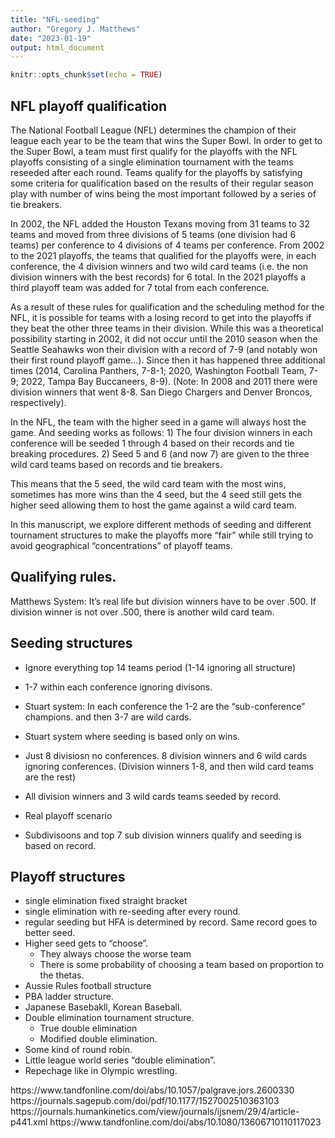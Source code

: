 ```yaml
---
title: "NFL-seeding"
author: "Gregory J. Matthews"
date: "2023-01-19"
output: html_document
---
```


```r
knitr::opts_chunk$set(echo = TRUE)
```

## NFL playoff qualification

The National Football League (NFL) determines the champion of their league each year to be the team that wins the Super Bowl.  In order to get to the Super Bowl, a team must first qualify for the playoffs with the NFL playoffs consisting of a single elimination tournament with the teams reseeded after each round.  Teams qualify for the playoffs by satisfying some criteria for qualification based on the results of their regular season play with number of wins being the most important followed by a series of tie breakers.  

In 2002, the NFL added the Houston Texans moving from 31 teams to 32 teams and moved from three divisions of 5 teams (one division had 6 teams) per conference to 4 divisions of 4 teams per conference.  From 2002 to the 2021 playoffs, the teams that qualified for the playoffs were, in each conference, the 4 division winners and two wild card teams (i.e. the non division winners with the best records) for 6 total.  In the 2021 playoffs a third playoff team was added for 7 total from each conference.  

As a result of these rules for qualification and the scheduling method for the NFL, it is possible for teams with a losing record to get into the playoffs if they beat the other three teams in their division.  While this was a theoretical possibility starting in 2002, it did not occur until the 2010 season when the Seattle Seahawks won their division with a record of 7-9 (and notably won their first round playoff game...).  Since then it has happened three additional times (2014, Carolina Panthers, 7-8-1; 2020, Washington Football Team, 7-9; 2022, Tampa Bay Buccaneers, 8-9).  (Note: In 2008 and 2011 there were division winners that went 8-8.  San Diego Chargers and Denver Broncos, respectively).

In the NFL, the team with the higher seed in a game will always host the game.  And seeding works as follows: 1) The four division winners in each conference will be seeded 1 through 4 based on their records and tie breaking procedures. 2) Seed 5 and 6 (and now 7) are given to the three wild card teams based on records and tie breakers.  

This means that the 5 seed, the wild card team with the most wins, sometimes has more wins than the 4 seed, but the 4 seed still gets the higher seed allowing them to host the game against a wild card team.  

In this manuscript, we explore different methods of seeding and different tournament structures to make the playoffs more "fair" while still trying to avoid geographical "concentrations" of playoff teams.  

## Qualifying rules.  
Matthews System: It's real life but division winners have to be over .500. If division winner is not over .500, there is another wild card team.  

## Seeding structures
- Ignore everything top 14 teams period (1-14 ignoring all structure) 
- 1-7 within each conference ignoring divisons. 
- Stuart system: In each conference the 1-2 are the "sub-conference" champions. and then 3-7 are wild cards.  
- Stuart system where seeding is based only on wins.  
- Just 8 divisiosn no conferences.  8 division winners and 6 wild cards ignoring conferences.  (Division winners 1-8, and then wild card teams are the rest)
- All division winners and 3 wild cards teams seeded by record.  
- Real playoff scenario

- Subdivisoons and top 7 sub division winners qualify and seeding is based on record.  


## Playoff structures
- single elimination fixed straight bracket  
- single elimination with re-seeding after every round. 
- regular seeding but HFA is determined by record.  Same record goes to better seed.  
- Higher seed gets to "choose".  
    - They always choose the worse team
    - There is some probability of choosing a team based on proportion to the thetas.  
- Aussie Rules football structure
- PBA ladder structure.  
- Japanese Basebakll, Korean Baseball. 
- Double elimination tournament structure.  
  - True double elimination 
  - Modified double elimination.  
- Some kind of round robin. 
- Little league world series "double elimination". 
- Repechage like in Olympic wrestling.  


https://www.tandfonline.com/doi/abs/10.1057/palgrave.jors.2600330
https://journals.sagepub.com/doi/pdf/10.1177/1527002510363103
https://journals.humankinetics.com/view/journals/ijsnem/29/4/article-p441.xml
https://www.tandfonline.com/doi/abs/10.1080/13606710110117023







 


